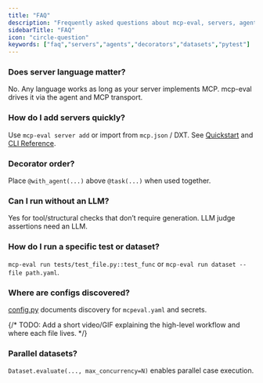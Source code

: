 ```yaml
---
title: "FAQ"
description: "Frequently asked questions about mcp-eval, servers, agents, and configuration."
sidebarTitle: "FAQ"
icon: "circle-question"
keywords: ["faq","servers","agents","decorators","datasets","pytest"]
---
```


### Does server language matter?

No. Any language works as long as your server implements MCP. mcp-eval drives it via the agent and MCP transport.

### How do I add servers quickly?

Use `mcp-eval server add` or import from `mcp.json` / DXT. See [Quickstart](./quickstart) and [CLI Reference](./cli-reference).

### Decorator order?

Place `@with_agent(...)` above `@task(...)` when used together.

### Can I run without an LLM?

Yes for tool/structural checks that don’t require generation. LLM judge assertions need an LLM.

### How do I run a specific test or dataset?

`mcp-eval run tests/test_file.py::test_func` or `mcp-eval run dataset --file path.yaml`.

### Where are configs discovered?

[config.py](https://github.com/lastmile-ai/mcp-eval/blob/main/src/mcp_eval/config.py) documents discovery for `mcpeval.yaml` and secrets.

{/* TODO: Add a short video/GIF explaining the high-level workflow and where each file lives. */}

### Parallel datasets?

`Dataset.evaluate(..., max_concurrency=N)` enables parallel case execution.


